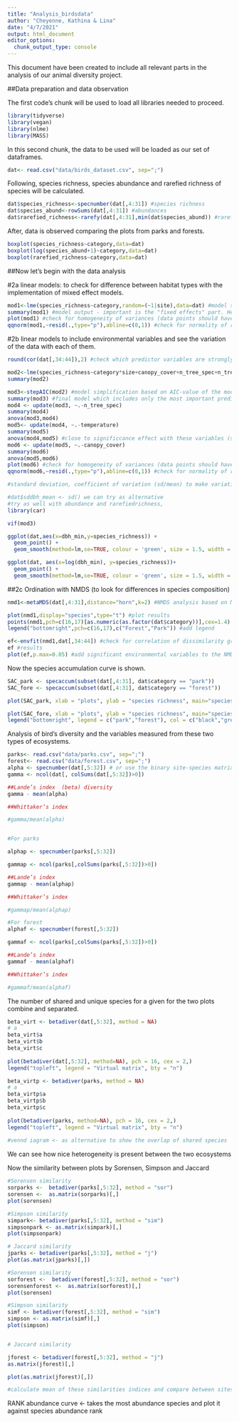 ```yaml
---
title: "Analysis_birdsdata"
author: "Cheyenne, Kathina & Lina"
date: "4/7/2021"
output: html_document
editor_options: 
  chunk_output_type: console
---
```


This document have been created to include all relevant parts in the analysis of our animal diversity project.

##Data preparation and data observation

The first code's chunk will be used to load all libraries needed to proceed. 
```r
library(tidyverse)
library(vegan)
library(nlme)
library(MASS)
```

In this second chunk, the data to be used will be loaded as our set of dataframes.

```r
dat<- read.csv("data/birds_dataset.csv", sep=";")

```

Following, species richness, species abundance and rarefied richness of species will be calculated.

```r
dat$species_richness<-specnumber(dat[,4:31]) #species richness
dat$species_abund<-rowSums(dat[,4:31]) #abundances
dat$rarefied_richness<-rarefy(dat[,4:31],min(dat$species_abund)) #rarefied richness based on the subsample with the lowest number of individuals
```

After, data is observed comparing the plots from parks and forests.

```r

boxplot(species_richness~category,data=dat)
boxplot(log(species_abund+1)~category,data=dat)
boxplot(rarefied_richness~category,data=dat)

```

##Now let's begin with the data analysis

#2a linear models: to check for difference between habitat types with the implementation of mixed effect models.
```r

mod1<-lme(species_richness~category,random=(~1|site),data=dat) #model structure, random=... specifies how the data are structured (subsamples nested in study site)
summary(mod1) #model output - important is the "fixed effects" part. Here "forest" is hiding in the "Intercept" and the categorypark-row is showing the difference between park and forest
plot(mod1) #check for homogeneity of variances (data points should have similar vertical spread along the x-axis)
qqnorm(mod1,~resid(.,type="p"),abline=c(0,1)) #check for normality of residuals (should not be completely off the line)
```


#2b linear models to include environmental variables and see the variation of the data with each of them. 

```r

round(cor(dat[,34:44]),2) #check which predictor variables are strongly correlated (below -0.7 or above 0.7) - highly correlated variables should not be included together in the same model (select only one of them, e.g. the one more strongly related to the response variable)

mod2<-lme(species_richness~category*size+canopy_cover+n_tree_spec+n_tree_ind+log(dbh_min)+n_microhabitats+temperature,random=(~1|site),data=dat,method="ML") #initial, full model with all potential predictor variables
summary(mod2)

mod3<-stepAIC(mod2) #model simplification based on AIC-value of the model
summary(mod3) #final model which includes only the most important predictors 
mod4 <- update(mod3, ~.-n_tree_spec)
summary(mod4)
anova(mod3,mod4)
mod5<- update(mod4, ~.-temperature)
summary(mod5)
anova(mod4,mod5) #close to significcance effect with these variables (species increasing with increasing dbh min.) 
mod6 <- update(mod5, ~.-canopy_cover)
summary(mod6)
anova(mod5,mod6)
plot(mod6) #check for homogeneity of variances (data points should have similar vertical spread along the x-axis)
qqnorm(mod6,~resid(.,type="p"),abline=c(0,1)) #check for normality of residuals (should not be completely off the line)

#standard deviation, coefficient of variation (sd/mean) to make variation independent from out mean value of dbh_mean in this case, and check whether is correlated with the other variables and if this is the case we would need to include it in mod2 and check correlation with (vif for the model)  and cor for correlation

#dat$sddbh_mean <- sd() we can try as alternative
#try as well with abundance and rarefiedrichness,
library(car)

vif(mod3)

ggplot(dat,aes(x=dbh_min,y=species_richness)) +
  geom_point() +
  geom_smooth(method=lm,se=TRUE, colour = 'green', size = 1.5, width = 2)

ggplot(dat, aes(x=log(dbh_min), y=species_richness))+
  geom_point() +
  geom_smooth(method=lm,se=TRUE, colour = 'green', size = 1.5, width = 2)

```


##2c Ordination with NMDS (to look for differences in species composition)
```r

nmd1<-metaMDS(dat[,4:31],distance="horn",k=2) #NMDS analysis based on Morisita-Horn-Index as a dissimilarity measure

plot(nmd1,display="species",type="t") #plot results
points(nmd1,pch=c(16,17)[as.numeric(as.factor(dat$category))],cex=1.4) #add sampling points
legend("bottomright",pch=c(16,17),c("Forest","Park")) #add legend

ef<-envfit(nmd1,dat[,34:44]) #check for correlation of dissimilarity gradients with environmental variables
ef #results
plot(ef,p.max=0.05) #add significant environmental variables to the NMDS plot
```

Now the species accumulation curve is shown.
```r
SAC_park <- specaccum(subset(dat[,4:31], dat$category == "park"))
SAC_fore <- specaccum(subset(dat[,4:31], dat$category == "forest"))

plot(SAC_park, xlab = "plots", ylab = "species richness", main="species accumulation curve")

plot(SAC_fore, xlab = "plots", ylab = "species richness", main="species accumulation curve", col="green", add = T)
legend("bottomright", legend = c("park","forest"), col = c("black","green"),lwd=1, bty = "n")
```


Analysis of bird's diversity and the variables measured from these two types of ecosystems.

```r

parks<- read.csv("data/parks.csv", sep=";")
forest<- read.csv("data/forest.csv", sep=";")
alpha <- specnumber(dat[,5:32]) # or use the binary site-species matrix
gamma <- ncol(dat[, colSums(dat[,5:32])>0])

##Lande’s index  (beta) diversity
gamma - mean(alpha)

##Whittaker’s index

#gamma/mean(alpha)


#For parks

alphap <- specnumber(parks[,5:32])

gammap <- ncol(parks[,colSums(parks[,5:32])>0])

##Lande’s index 
gammap - mean(alphap)

##Whittaker’s index

#gammap/mean(alphap)

#For forest
alphaf <- specnumber(forest[,5:32])

gammaf <- ncol(parks[,colSums(parks[,5:32])>0])

##Lande’s index 
gammaf - mean(alphaf)

##Whittaker’s index

#gammaf/mean(alphaf)
```
The number of shared and unique species for a given for the two plots combine and separated.
```r
beta_virt <- betadiver(dat[,5:32], method = NA)
# a
beta_virt$a
beta_virt$b
beta_virt$c
 
plot(betadiver(dat[,5:32], method=NA), pch = 16, cex = 2,)
legend("topleft", legend = "Virtual matrix", bty = "n")

beta_virtp <- betadiver(parks, method = NA)
# a
beta_virtp$a
beta_virtp$b
beta_virtp$c
 
plot(betadiver(parks, method=NA), pch = 16, cex = 2,)
legend("topleft", legend = "Virtual matrix", bty = "n")
               
#vennd iagram <- as alternative to show the overlap of shared species    
```
We can see how nice heterogeneity is present between the two ecosystems

Now the similarity between plots by Sorensen, Simpson and Jaccard

```r


#Sorensen similarity
sorparks <-  betadiver(parks[,5:32], method = "sor")
sorensen <-  as.matrix(sorparks)[,]
plot(sorensen)

#Simpson similarity
simpark<- betadiver(parks[,5:32], method = "sim")
simpsonpark <- as.matrix(simpark)[,]
plot(simpsonpark)

# Jaccard similarity
jparks <- betadiver(parks[,5:32], method = "j")
plot(as.matrix(jparks)[,])

#Sorensen similarity
sorforest <-  betadiver(forest[,5:32], method = "sor")
sorensenforest <-  as.matrix(sorforest)[,]
plot(sorensen)

#Simpson similarity
simf <- betadiver(forest[,5:32], method = "sim")
simpson <- as.matrix(simf)[,]
plot(simpson)


# Jaccard similarity

jforest <- betadiver(forest[,5:32], method = "j")
as.matrix(jforest)[,]

plot(as.matrix(jforest)[,])

#calculate mean of these similarities indices and compare between sites

```

RANK abundance curve <- takes the most abundance species and plot it against species abundance rank

```r





```

